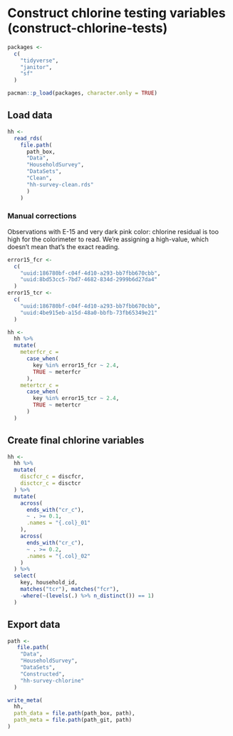 # Construct chlorine testing variables (construct-chlorine-tests)

```r
packages <-
  c(
    "tidyverse", 
    "janitor",
    "sf"
  )

pacman::p_load(packages, character.only = TRUE)
```

## Load data

```r
hh <-
  read_rds(
    file.path(
      path_box,
      "Data",
      "HouseholdSurvey",
      "DataSets",
      "Clean",
      "hh-survey-clean.rds"
      )
    )
```

### Manual corrections

Observations with E-15 and very dark pink color: chlorine residual is too high for the colorimeter to read. We're assigning a high-value, which doesn't mean that's the exact reading.

```r
error15_fcr <-
  c(
    "uuid:186780bf-c04f-4d10-a293-bb7fbb670cbb",
    "uuid:8bd53cc5-7bd7-4682-834d-2999b6d27da4"
  )
error15_tcr <-
  c(
    "uuid:186780bf-c04f-4d10-a293-bb7fbb670cbb",
    "uuid:4be915eb-a15d-48a0-bbfb-73fb65349e21"
  )

hh <-
  hh %>%
  mutate(
    meterfcr_c = 
      case_when(
        key %in% error15_fcr ~ 2.4,
        TRUE ~ meterfcr
      ),
    metertcr_c = 
      case_when(
        key %in% error15_tcr ~ 2.4,
        TRUE ~ metertcr
      )
  )
```

## Create final chlorine variables

```r
hh <- 
  hh %>%
  mutate(
    discfcr_c = discfcr,
    disctcr_c = disctcr
  ) %>%
  mutate(
    across(
      ends_with("cr_c"),
      ~ . >= 0.1,
      .names = "{.col}_01"
    ),
    across(
      ends_with("cr_c"),
      ~ . >= 0.2,
      .names = "{.col}_02"
    )
  ) %>%
  select(
    key, household_id,
    matches("tcr"), matches("fcr"),
    -where(~(levels(.) %>% n_distinct()) == 1)
  )
```

## Export data

```r
path <- 
   file.path(
    "Data",
    "HouseholdSurvey",
    "DataSets",
    "Constructed",
    "hh-survey-chlorine"
  ) 

write_meta(
  hh,
  path_data = file.path(path_box, path),
  path_meta = file.path(path_git, path)
)
```
